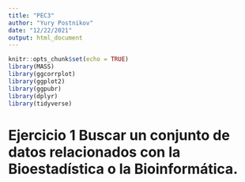 ```yaml
---
title: "PEC3"
author: "Yury Postnikov"
date: "12/22/2021"
output: html_document
---
```


```r
knitr::opts_chunk$set(echo = TRUE)
library(MASS)
library(ggcorrplot)
library(ggplot2)
library(ggpubr)
library(dplyr)
library(tidyverse)
```

# Ejercicio 1 Buscar un conjunto de datos relacionados con la Bioestadística o la Bioinformática.

```r

```


```r

```


```r

```


```r

```


```r

```


```r

```


```r

```

